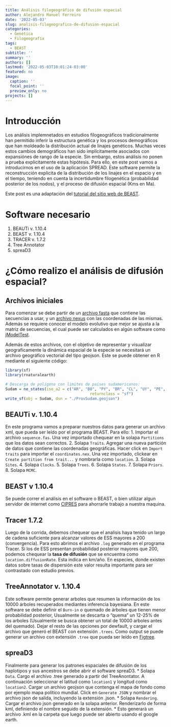 ```yaml
---
title: Análisis filogeográfico de difusión espacial
author: Alejandro Manuel Ferreiro
date: '2022-05-03'
slug: analisis-filogeografico-de-difusion-espacial
categories:
  - Genética
  - Filogeografía
tags:
  - BEAST
subtitle: ''
summary: ''
authors: []
lastmod: '2022-05-03T10:01:24-03:00'
featured: no
image:
  caption: ''
  focal_point: ''
  preview_only: no
projects: []
---
```

# Introducción
Los análisis implemnetados en estudios filogeográficos tradicionalmente han permitido inferir la estructura genética y los procesos demográficos que han moldeado la distribución actual de linajes genéticos. Muchas veces estos cambios demográficos han sido implícitamente asociados con expansiónes de rango de la especie. Sin embargo, estos análisis no ponen a prueba explicitamente estas hipótesis. Para ello, en este post vamos a introducirnos en el uso de la aplicación SPREAD. Este software permite la reconstrucción explicita de la distribución de los linajes en el espacio y en el tiempo, teniendo en cuenta la incertidumbre filogenética (probabilidad posterior de los nodos), y el proceso de difusión espacial (Kms en Ma).

Este post es una adaptación del [tutorial del sitio web de BEAST](http://beast.community/workshop_continuous_diffusion_yfv).

# Software necesario
  1. BEAUTi v. 1.10.4
  1. BEAST v. 1.10.4
  1. TRACER v. 1.7.2
  1. Tree Annotator
  1. spreaD3
  
# ¿Cómo realizo el análisis de difusión espacial?

## Archivos iniciales
Para comenzar se debe partir de un [archivo fasta](./docs/sequences.fas) que contiene las secuencias a usar, y un [archivo nexus](./docs/coordinates.nex) con las coordenadas de las mismas. Además se requiere conocer el modelo evolutivo que mejor se ajusta a la matriz de secuencias, el cual puede ser calculados en algún software como [jModelTest](https://github.com/ddarriba/jmodeltest2).

Además de estos archivos, con el objetivo de representar y visualizar geograficamente la dinámica espacial de la especie se necesitará un archivo geográfico vectorial del tipo geojson. Este se puede obtener en R mediante el siguiente código:

```r
library(sf)
library(rnaturalearth)

# Descarga de poligono con limites de paises sudamericanos:
Sudam = ne_states(iso_a2 = c("AR", "BO", "PY", "BR", "CL", "UY", "PE", "EC", "VE", "CO", "GY", "SR", "FR"),
                                     returnclass = "sf")
write_sf(obj = Sudam, dsn = "./ProvSudam.geojson")
```

## BEAUTi v. 1.10.4
En este programa vamos a preparar nuestros datos para generar un archivo xml, que pueda ser leído por el programa BEAST. Para ello:
1. Importar el archivo `sequence.fas`. Una vez importado chequear en la solapa `Partitions` que los datos sean correctos.
2. Solapa `Traits`. Agregar una nueva partición de datos que contiene las coordenadas geográficas. Hacer click en `Import traits` para importar el `coordinates.nex`. Una vez importado, clickear en `Create partition from trait...` y nombrarla como `location`.
3. Solapa `Sites`.
4. Solapa `Clocks`.
5. Solapa `Trees`.
6. Solapa `States`.
7. Solapa `Priors`.
8. Solapa `MCMC`.

## BEAST v 1.10.4
Se puede correr el análisis en el software o BEAST, o bien utilizar algun servidor de internet como [CIPRES](https://www.phylo.org/) para ahorrarle trabajo a nuestra maquina.

## Tracer 1.7.2
Luego de la corrida, debemos chequear que el analisis haya tenido un largo de cadena suficiente para alcanzar valores de ESS mayores a 200 (convergencia). Para esto abrimos el archivo `.log` generado en el programa Tracer.
Si los de ESS presentan probabilidad posterior mayores que 200, podemos chequear la **tasa de difusión** que se encuentra como `location.diffusionRate`. Esta indica en km/año. En especies, donde existen datos sobre tasas de dispersión este valor resulta importante para ser contrastado con estudio previos.

## TreeAnnotator v. 1.10.4
Este software permite generar arboles que resumen la información de los 10000 árboles recuperados mediantes inferencia bayesiana. En este software se debe definir el `Burn-in` o quemado de árboles que tienen menor probabilidad posterior, Usualmente se descarta o "quema" un 12-25% de los arboles (Usualmente se busca obtener un total de 10000 arboles antes del quemado).
Dejar el resto de las opciones por dewfault, y cargar el archivo que generó el BEAST con extensión `.trees`. Como output se puede generar un archivo con extensión `.tree` que pueda ser leído en [Figtree](http://tree.bio.ed.ac.uk/software/figtree/).

## spreaD3
Finalmente para generar los patrones espaciales de difusión de los haplotipos y sus ancestros se debe abrir el software spreaD3.
* Solapa `Data`. Cargo el archivo .tree generado a partir del TreeAnontator. A continuación seleccionar el latitud como `location1` y longitud como `location2`. Cargar un archivo geojson que contenga el mapa de fondo como por ejemplo mapa politico mundial. Click en `Generate JSON` y nombrar el archivo json de salida, incluyendo la extensión .json.
* Solapa `Rendering`. Cargar el archivo json generado en la solapa anterior. Renderizarlo de forma kml, definiendo el nombre seguido de la extensión.
* Esto generarà un archivo .kml en la carpeta que luego puede ser abierto usando el google earth.

